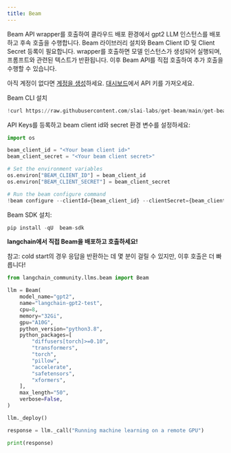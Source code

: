 ```yaml
---
title: Beam
---
```


Beam API wrapper를 호출하여 클라우드 배포 환경에서 gpt2 LLM 인스턴스를 배포하고 후속 호출을 수행합니다. Beam 라이브러리 설치와 Beam Client ID 및 Client Secret 등록이 필요합니다. wrapper를 호출하면 모델 인스턴스가 생성되어 실행되며, 프롬프트와 관련된 텍스트가 반환됩니다. 이후 Beam API를 직접 호출하여 추가 호출을 수행할 수 있습니다.

아직 계정이 없다면 [계정을 생성](https://www.beam.cloud/)하세요. [대시보드](https://www.beam.cloud/dashboard/settings/api-keys)에서 API 키를 가져오세요.

Beam CLI 설치

```python
!curl https://raw.githubusercontent.com/slai-labs/get-beam/main/get-beam.sh -sSfL | sh
```

API Keys를 등록하고 beam client id와 secret 환경 변수를 설정하세요:

```python
import os

beam_client_id = "<Your beam client id>"
beam_client_secret = "<Your beam client secret>"

# Set the environment variables
os.environ["BEAM_CLIENT_ID"] = beam_client_id
os.environ["BEAM_CLIENT_SECRET"] = beam_client_secret

# Run the beam configure command
!beam configure --clientId={beam_client_id} --clientSecret={beam_client_secret}
```

Beam SDK 설치:

```python
pip install -qU  beam-sdk
```

**langchain에서 직접 Beam을 배포하고 호출하세요!**

참고: cold start의 경우 응답을 반환하는 데 몇 분이 걸릴 수 있지만, 이후 호출은 더 빠릅니다!

```python
from langchain_community.llms.beam import Beam

llm = Beam(
    model_name="gpt2",
    name="langchain-gpt2-test",
    cpu=8,
    memory="32Gi",
    gpu="A10G",
    python_version="python3.8",
    python_packages=[
        "diffusers[torch]>=0.10",
        "transformers",
        "torch",
        "pillow",
        "accelerate",
        "safetensors",
        "xformers",
    ],
    max_length="50",
    verbose=False,
)

llm._deploy()

response = llm._call("Running machine learning on a remote GPU")

print(response)
```
